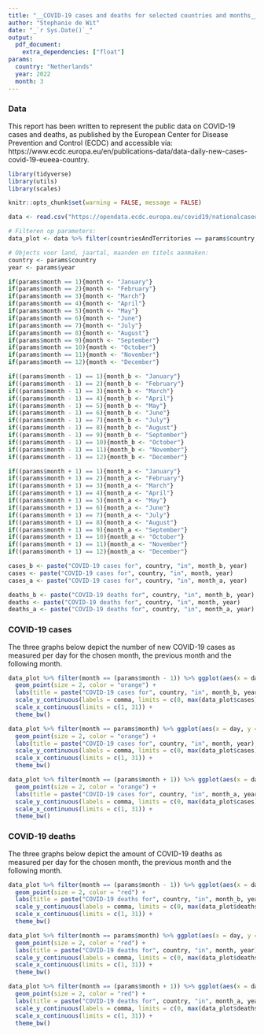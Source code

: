 ```yaml
---
title: "__COVID-19 cases and deaths for selected countries and months__"
author: "Stephanie de Wit"
date: "_`r Sys.Date()`_"
output: 
  pdf_document:
    extra_dependencies: ["float"]
params:
  country: "Netherlands"
  year: 2022
  month: 3
---
```


### Data 

This report has been written to represent the public data on COVID-19 cases and deaths, as published by the European Center for Disease Prevention and Control (ECDC) and accessible via: https://www.ecdc.europa.eu/en/publications-data/data-daily-new-cases-covid-19-eueea-country.

```r
library(tidyverse)
library(utils)
library(scales)

knitr::opts_chunk$set(warning = FALSE, message = FALSE)

data <- read.csv("https://opendata.ecdc.europa.eu/covid19/nationalcasedeath_eueea_daily_ei/csv", na.strings = "", fileEncoding = "UTF-8-BOM")
```

```r
# Filteren op parameters:
data_plot <- data %>% filter(countriesAndTerritories == params$country, year == params$year, month == (params$month - 1) | month == params$month | month == (params$month + 1))
```

```r
# Objects voor land, jaartal, maanden en titels aanmaken:
country <- params$country
year <- params$year

if(params$month == 1){month <- "January"}
if(params$month == 2){month <- "February"}
if(params$month == 3){month <- "March"}
if(params$month == 4){month <- "April"}
if(params$month == 5){month <- "May"}
if(params$month == 6){month <- "June"}
if(params$month == 7){month <- "July"}
if(params$month == 8){month <- "August"}
if(params$month == 9){month <- "September"}
if(params$month == 10){month <- "October"}
if(params$month == 11){month <- "November"}
if(params$month == 12){month <- "December"}

if((params$month - 1) == 1){month_b <- "January"}
if((params$month - 1) == 2){month_b <- "February"}
if((params$month - 1) == 3){month_b <- "March"}
if((params$month - 1) == 4){month_b <- "April"}
if((params$month - 1) == 5){month_b <- "May"}
if((params$month - 1) == 6){month_b <- "June"}
if((params$month - 1) == 7){month_b <- "July"}
if((params$month - 1) == 8){month_b <- "August"}
if((params$month - 1) == 9){month_b <- "September"}
if((params$month - 1) == 10){month_b <- "October"}
if((params$month - 1) == 11){month_b <- "November"}
if((params$month - 1) == 12){month_b <- "December"}

if((params$month + 1) == 1){month_a <- "January"}
if((params$month + 1) == 2){month_a <- "February"}
if((params$month + 1) == 3){month_a <- "March"}
if((params$month + 1) == 4){month_a <- "April"}
if((params$month + 1) == 5){month_a <- "May"}
if((params$month + 1) == 6){month_a <- "June"}
if((params$month + 1) == 7){month_a <- "July"}
if((params$month + 1) == 8){month_a <- "August"}
if((params$month + 1) == 9){month_a <- "September"}
if((params$month + 1) == 10){month_a <- "October"}
if((params$month + 1) == 11){month_a <- "November"}
if((params$month + 1) == 12){month_a <- "December"}

cases_b <- paste("COVID-19 cases for", country, "in", month_b, year)
cases <- paste("COVID-19 cases for", country, "in", month, year)
cases_a <- paste("COVID-19 cases for", country, "in", month_a, year)

deaths_b <- paste("COVID-19 deaths for", country, "in", month_b, year)
deaths <- paste("COVID-19 deaths for", country, "in", month, year)
deaths_a <- paste("COVID-19 deaths for", country, "in", month_a, year)
```

### COVID-19 cases

The three graphs below depict the number of new COVID-19 cases as measured per day for the chosen month, the previous month and the following month.

```r
data_plot %>% filter(month == (params$month - 1)) %>% ggplot(aes(x = day, y = cases)) +
  geom_point(size = 2, color = "orange") +
  labs(title = paste("COVID-19 cases for", country, "in", month_b, year), x = "Day", y = "New COVID-19 cases") +
  scale_y_continuous(labels = comma, limits = c(0, max(data_plot$cases))) +
  scale_x_continuous(limits = c(1, 31)) +
  theme_bw()
```

```r
data_plot %>% filter(month == params$month) %>% ggplot(aes(x = day, y = cases)) +
  geom_point(size = 2, color = "orange") +
  labs(title = paste("COVID-19 cases for", country, "in", month, year), x = "Day", y = "New COVID-19 cases") +
  scale_y_continuous(labels = comma, limits = c(0, max(data_plot$cases))) +
  scale_x_continuous(limits = c(1, 31)) +
  theme_bw()
```

```r
data_plot %>% filter(month == (params$month + 1)) %>% ggplot(aes(x = day, y = cases)) +
  geom_point(size = 2, color = "orange") +
  labs(title = paste("COVID-19 cases for", country, "in", month_a, year), x = "Day", y = "New COVID-19 cases") +
  scale_y_continuous(labels = comma, limits = c(0, max(data_plot$cases))) +
  scale_x_continuous(limits = c(1, 31)) +
  theme_bw()
```

### COVID-19 deaths

The three graphs below depict the amount of COVID-19 deaths as measured per day for the chosen month, the previous month and the following month.

```r
data_plot %>% filter(month == (params$month - 1)) %>% ggplot(aes(x = day, y = deaths)) +
  geom_point(size = 2, color = "red") +
  labs(title = paste("COVID-19 deaths for", country, "in", month_b, year), x = "Day", y = " New COVID-19 deaths") +
  scale_y_continuous(labels = comma, limits = c(0, max(data_plot$deaths))) +
  scale_x_continuous(limits = c(1, 31)) +
  theme_bw()
```

```r
data_plot %>% filter(month == params$month) %>% ggplot(aes(x = day, y = deaths)) +
  geom_point(size = 2, color = "red") +
  labs(title = paste("COVID-19 deaths for", country, "in", month, year), x = "Day", y = "New COVID-19 deaths") +
  scale_y_continuous(labels = comma, limits = c(0, max(data_plot$deaths))) +
  scale_x_continuous(limits = c(1, 31)) +
  theme_bw()
```

```r
data_plot %>% filter(month == (params$month + 1)) %>% ggplot(aes(x = day, y = deaths)) +
  geom_point(size = 2, color = "red") +
  labs(title = paste("COVID-19 deaths for", country, "in", month_a, year), x = "Day", y = "New COVID-19 deaths") +
  scale_y_continuous(labels = comma, limits = c(0, max(data_plot$deaths))) +
  scale_x_continuous(limits = c(1, 31)) +
  theme_bw()
```

